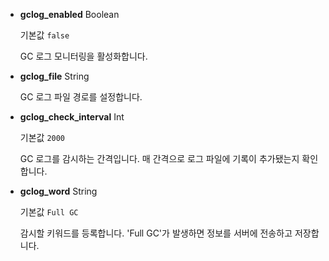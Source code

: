 * **gclog_enabled** <span class='type'>Boolean</span>

  기본값 `false`

  GC 로그 모니터링을 활성화합니다.

* **gclog_file** <span class='type'>String</span>

  GC 로그 파일 경로를 설정합니다.

* **gclog_check_interval** <span class='type'>Int</span>

  기본값 `2000`

  GC 로그를 감시하는 간격입니다. 매 간격으로 로그 파일에 기록이 추가됐는지 확인합니다.

* **gclog_word** <span class='type'>String</span>

  기본값 `Full GC`

  감시할 키워드를 등록합니다. 'Full GC'가 발생하면 정보를 서버에 전송하고 저장합니다.